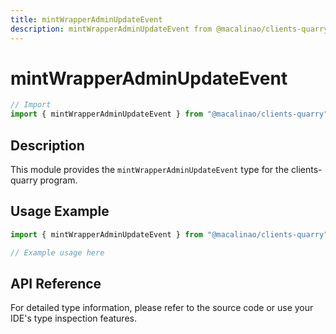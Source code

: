 ```yaml
---
title: mintWrapperAdminUpdateEvent
description: mintWrapperAdminUpdateEvent from @macalinao/clients-quarry
---
```


# mintWrapperAdminUpdateEvent

```typescript
// Import
import { mintWrapperAdminUpdateEvent } from "@macalinao/clients-quarry";
```

## Description

This module provides the `mintWrapperAdminUpdateEvent` type for the clients-quarry program.

## Usage Example

```typescript
import { mintWrapperAdminUpdateEvent } from "@macalinao/clients-quarry";

// Example usage here
```

## API Reference

For detailed type information, please refer to the source code or use your IDE's type inspection features.
